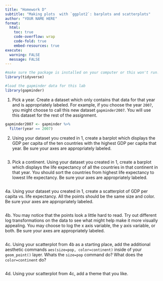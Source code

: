 ```yaml
---
title: "Homework D"
subtitle: "Making plots  with `ggplot2`: barplots and scatterplots"
author: "YOUR NAME HERE"
format:
  html:
    toc: true
    code-overflow: wrap
    code-fold: true
    embed-resources: true
execute: 
  warning: FALSE
  message: FALSE
---
```


```r
#make sure the package is installed on your computer or this won't run! 
library(tidyverse)
```

```r
#load the gapminder data for this lab
library(gapminder)
```


1. Pick a year. Create a dataset which only contains that data for that year and is appropriately labeled. For example, if you choose the year `2007`, you might choose to call this new dataset `gapminder2007`. You will use this dataset for the rest of the assignment. 

```r
gapminder2007 <- gapminder %>% 
  filter(year == 2007)
```

2. Using your dataset you created in 1, create a barplot which displays the GDP per capita of the ten countries with the highest GDP per capita that year. Be sure your axes are appropriately labeled. 

```r

```

3.  Pick a continent. Using your dataset you created in 1, create a barplot which displays the life expectancy of all the countries in that continent in that year. You should sort the countries from highest life expectancy to lowest life expectancy. Be sure your axes are appropriately labeled. 

```r

```

4a.  Using your dataset you created in 1, create a scatterplot of GDP per capita vs. life expectancy. All the points should be the same size and color. Be sure your axes are appropriately labeled. 

```r

```

4b. You may notice that the points look a little hard to read. Try out different log transformations on the data to see what might help make it more visually appealing. You may choose to log the x axis variable, the y axis variable, or both. Be sure your axes are appropriately labeled.

```r


```

4c. Using your scatterplot from 4b as a starting place, add the additional aesthetic commands `aes(size=pop, color=continent)` inside of your `geom_point()` layer. Whats the `size=pop` command do? What does the `color=continent` do?

```r

```

4d. Using your scatterplot from 4c, add a theme that you like. 

```r

```

